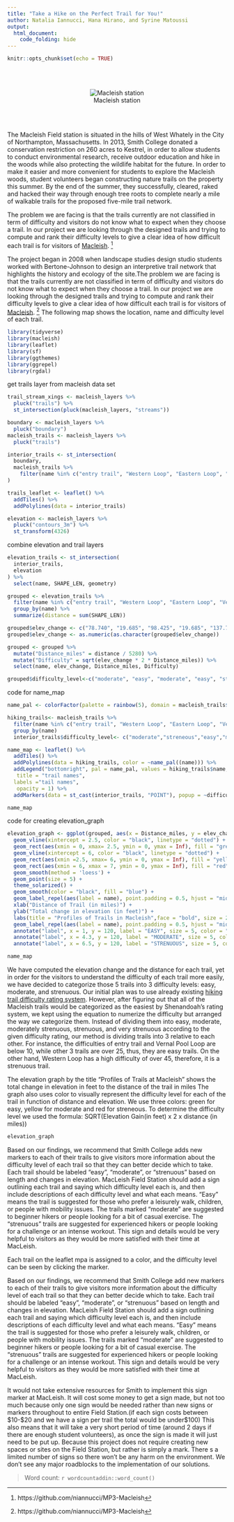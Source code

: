 ```yaml
---
title: "Take a Hike on the Perfect Trail for You!"
author: Natalia Iannucci, Hana Hirano, and Syrine Matoussi
output: 
  html_document:
    code_folding: hide
---
```

```r
knitr::opts_chunk$set(echo = TRUE)
```
<br>
<br>
<center>![Macleish station](MACLEISH.png)</center>
<br>
<br>

The Macleish Field station is situated in the  hills of West Whately in the City of Northampton, Massachusetts. In 2013, Smith College donated a conservation restriction on 260 acres to Kestrel, in order to allow students to conduct  environmental research, receive outdoor education and hike in the woods while also protecting the wildlife habitat for the future. In order to make it easier and more convenient for students to explore the Macleish woods, student volunteers began constructing nature trails on the property this summer. By the end of the summer, they successfully, cleared, raked and hacked their way through enough tree roots to complete nearly a mile of walkable trails for the proposed five-mile trail network.


The problem we are facing is that the trails currently are not classified in term of difficulty and visitors do not know  what to expect when they choose a trail. In our project we are looking through the designed trails and trying to compute and rank their difficulty levels to give a clear idea of how difficult each trail is for visitors of [Macleish](https://www.smith.edu/insight/stories/macleish_sidebar.php). ^[https://github.com/niannucci/MP3-Macleish]


The project began in 2008 when landscape studies design studio students worked with Bertone-Johnson to design an interpretive trail network that highlights the history and ecology of the site.The problem we are facing is that the trails currently are not classified in term of difficulty and visitors do not know  what to expect when they choose a trail. In our project we are looking through the designed trails and trying to compute and rank their difficulty levels to give a clear idea of how difficult each trail is for visitors of [Macleish](https://www.smith.edu/insight/stories/macleish_sidebar.php). ^[https://github.com/niannucci/MP3-Macleish]
The following map shows the location, name and difficulty level of each trail.


```r
library(tidyverse)
library(macleish)
library(leaflet)
library(sf)
library(ggthemes)
library(ggrepel)
library(rgdal)
```


get trails layer from macleish data set
```r
trail_stream_xings <- macleish_layers %>%
  pluck("trails") %>%
  st_intersection(pluck(macleish_layers, "streams"))

boundary <- macleish_layers %>% 
  pluck("boundary")
macleish_trails <- macleish_layers %>%
  pluck("trails")

interior_trails <- st_intersection(
  boundary, 
  macleish_trails %>%
    filter(name %in% c("entry trail", "Western Loop", "Eastern Loop", "Porcupine Trail", "Vernal Pool Loop"))
)

trails_leaflet <- leaflet() %>%
  addTiles() %>%
  addPolylines(data = interior_trails) 
```

```r
elevation <- macleish_layers %>%
  pluck("contours_3m") %>%
  st_transform(4326)
```

combine elevation and trail layers
```r
elevation_trails <- st_intersection(
  interior_trails,
  elevation
) %>%
  select(name, SHAPE_LEN, geometry)
```


```r
grouped <- elevation_trails %>%
  filter(name %in% c("entry trail", "Western Loop", "Eastern Loop", "Vernal Pool Loop", "Porcupine Trail")) %>%
  group_by(name) %>%
  summarize(distance = sum(SHAPE_LEN))

grouped$elev_change <- c("78.740", "19.685", "98.425", "19.685", "137.795")
grouped$elev_change <- as.numeric(as.character(grouped$elev_change))

grouped <- grouped %>% 
  mutate("Distance_miles" = distance / 5280) %>%
  mutate("Difficulty" = sqrt(elev_change * 2 * Distance_miles)) %>%
  select(name, elev_change, Distance_miles, Difficulty) 

grouped$difficulty_level<-c("moderate", "easy", "moderate", "easy", "streneous")
```

code for name_map
```r
name_pal <- colorFactor(palette = rainbow(5), domain = macleish_trails$name)

hiking_trails<- macleish_trails %>% 
  filter(name %in% c("entry trail", "Western Loop", "Eastern Loop", "Vernal Pool Loop", "Porcupine Trail")) %>%
  group_by(name)
  interior_trails$difficulty_level<- c("moderate","streneous","easy","moderate","streneous","streneous","easy","moderate")

name_map <- leaflet() %>%
  addTiles() %>%
  addPolylines(data = hiking_trails, color = ~name_pal((name))) %>%
  addLegend("bottomright", pal = name_pal, values = hiking_trails$name,
   title = "trail names",
  labels ="tail names",
   opacity = 1) %>%
  addMarkers(data = st_cast(interior_trails, "POINT"), popup = ~difficulty_level)
```

```r
name_map
```

code for creating elevation_graph
```r
elevation_graph <- ggplot(grouped, aes(x = Distance_miles, y = elev_change)) +
  geom_vline(xintercept = 2.5, color = "black", linetype = "dotted") +
  geom_rect(aes(xmin = 0, xmax= 2.5, ymin = 0, ymax = Inf), fill = "green", alpha = 0.08) +
  geom_vline(xintercept = 6, color = "black", linetype = "dotted") +
  geom_rect(aes(xmin =2.5, xmax= 6, ymin = 0, ymax = Inf), fill = "yellow", alpha = 0.08) +
  geom_rect(aes(xmin = 6, xmax = 7, ymin = 0, ymax = Inf), fill = "red", alpha = 0.08) +
  geom_smooth(method = 'loess') +
  geom_point(size = 5) +
  theme_solarized() +
  geom_smooth(color = "black", fill = "blue") +
  geom_label_repel(aes(label = name), point.padding = 0.5, hjust = "middle", vjust = "center") +
  xlab("Distance of Trail (in miles)") +
  ylab("Total change in elevation (in feet)") +
  labs(title = "Profiles of Trails in Macleish",face = "bold", size = 25 ) +
  geom_label_repel(aes(label = name), point.padding = 0.5, hjust = "middle", vjust = "center") +
  annotate("label", x = 1, y = 120, label = "EASY", size = 5, color = "Dark green") +
  annotate("label", x = 4.3, y = 120, label = "MODERATE", size = 5, color = "darkgoldenrod1") +
  annotate("label", x = 6.5, y = 120, label = "STRENUOUS", size = 5, color = "Dark red")
```

```r
name_map
```

We have computed the elevation change and the distance for each trail, yet in order for the visitors to understand the difficulty of each trail more easily, we have decided to categorize those 5 trails into 3 difficulty levels: easy, moderate, and strenuous. Our initial plan was to use already existing [hiking trail difficulty rating system](https://www.nps.gov/shen/planyourvisit/how-to-determine-hiking-difficulty.htm). However, after figuring out that all of the Macleish trails would be categorized as the easiest by Shenandoah's rating system, we kept using the equation to numerize the difficulty but arranged the way we categorize them. Instead of dividing them into easy, moderate, moderately strenuous, strenuous, and very strenuous according to the given difficulty rating, our method is dividing trails into 3 relative to each other. For instance, the difficulties of entry trail and Vernal Pool Loop are below 10, while other 3 trails are over 25, thus, they are easy trails. On the other hand, Western Loop has a high difficulty of over 45, therefore, it is a strenuous trail.  


The elevation graph by the title "Profiles of Trails at Macleish" shows the total change in elevation in feet to the distance of the trail in miles The graph also uses color to visually represent the difficulty level for each of the trail in function of distance and elevation. We use three colors: green for easy, yellow for moderate and red for streneous.
To determine the difficulty level we used the formula:
SQRT(Elevation Gain(in feet) x 2 x distance (in miles))

```r
elevation_graph
```

Based on our findings, we recommend that Smith College adds new markers to each of their trails to give visitors more information about the difficulty level of each trail so that they can better decide which to take. Each trail should be labeled "easy", "moderate", or "strenuous" based on length and changes in elevation. MacLeish Field Station should add a sign outlining each trail and saying which difficulty level each is, and then include descriptions of each difficulty level and what each means. "Easy" means the trail is suggested for those who prefer a leisurely walk, children, or people with mobility issues. The trails marked "moderate" are suggested to beginner hikers or people looking for a bit of casual exercise. The "strenuous" trails are suggested for experienced hikers or people looking for a challenge or an intense workout. This sign and details would be very helpful to visitors as they would be more satisfied with their time at MacLeish.


Each trail on the leaflet mpa is assigned to a color, and the difficulty level can be seen by clicking the marker.

Based on our findings, we recommend that Smith College add new markers to each of their trails to give visitors more information about the difficulty level of each trail so that they can better decide which to take. Each trail should be labeled "easy", "moderate", or "strenuous" based on length and changes in elevation. MacLeish Field Station should add a sign outlining each trail and saying which difficulty level each is, and then include descriptions of each difficulty level and what each means. "Easy" means the trail is suggested for those who prefer a leisurely walk, children, or people with mobility issues. The trails marked "moderate" are suggested to beginner hikers or people looking for a bit of casual exercise. The "strenuous" trails are suggested for experienced hikers or people looking for a challenge or an intense workout. This sign and details would be very helpful to visitors as they would be more satisfied with their time at MacLeish.


It would not take extensive resources for Smith to implement this sign marker at MacLeish. It will cost some money to get a sign made, but not too much because only one sign would be needed rather than new signs or markers throughout to entire Field Station.(if each sign costs between $10-$20 and we have a sign per trail the total would be under$100) This also means that it will take a very short period of time (around 2 days if there are enough student volunteers), as once the sign is made it will just need to be put up. Because this project does not require creating new spaces or sites on the Field Station, but rather is simply a mark. There s a limited number of signs so there won't be any harm on the environment. We don't see any major roadblocks to the implementation of our solutions.

> Word count: `r wordcountaddin::word_count()`